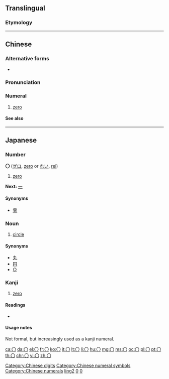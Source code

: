 {{character info/new}}
{{also|Appendix:Variations of "o"}}
==Translingual==

===Etymology===
{{rfe|lang=mul}}

{{attention|zh|translingual needs attention}}
[[Category:Chinese digits]]
[[Category:Chinese numeral symbols]]
[[Category:Chinese numerals]]

----

==Chinese==
{{zh-forms}}

===Alternative forms===
* {{zh-l|零}}

===Pronunciation===
{{zh-pron
|m=líng
|c=ling4
|h=pfs=làng
|mn=lîng
|w=3lin
|ma=y
|cat=num
}}

===Numeral===
{{zh-num}}

# [[zero]]

====See also====
{{Chinese-numbers}}

{{zh-cat|Beginning}}
[[Category:Chinese cardinal numbers|ling2]]

----

==Japanese==

===Number===
'''〇''' ([[ゼロ]], [[zero]] or [[れい]], [[rei]])

# [[zero]]

'''Next:''' [[一]]

====Synonyms====
* [[零]]

===Noun===
{{ja-noun|まる}}

# [[circle]]

====Synonyms====
* [[丸]]
* [[円]]
* [[○]]

===Kanji===
{{ja-kanji|grade=uc|rs=〇00}}

# [[zero]]

====Readings====
* {{ja-readings|on=|kun=[[まる]] ([[maru]]), [[かんじすうじゼロ]] ([[kanjisūjizero]])}}

====Usage notes====
Not formal, but increasingly used as a kanji numeral.

[[Category:Japanese numeral symbols|0]]
[[Category:Japanese numerals|0]]

[[ca:〇]]
[[da:〇]]
[[el:〇]]
[[fr:〇]]
[[ko:〇]]
[[it:〇]]
[[lt:〇]]
[[li:〇]]
[[hu:〇]]
[[mg:〇]]
[[ms:〇]]
[[oc:〇]]
[[pl:〇]]
[[pt:〇]]
[[th:〇]]
[[chr:〇]]
[[vi:〇]]
[[zh:〇]]